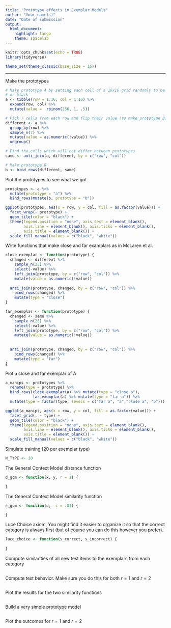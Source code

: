 ```yaml
---
title: "Prototype effects in Exemplar Models"
author: "Your name(s)"
date: "Date of submission"
output: 
  html_document: 
    highlight: tango
    theme: spacelab
---
```


```r
knitr::opts_chunk$set(echo = TRUE)
library(tidyverse)

theme_set(theme_classic(base_size = 16))
```

* * *

Make the prototypes
```r
# Make prototype A by setting each cell of a 16x16 grid randomly to be white 
# or black
a <- tibble(row = 1:16, col = 1:16) %>%
  expand(row, col) %>%
  mutate(value =  rbinom(256, 1, .5))

# Pick 7 cells from each row and flip their value (to make prototype B)
different <- a %>%
  group_by(row) %>%
  sample_n(7) %>%
  mutate(value = as.numeric(!value)) %>%
  ungroup()

# Find the cells which will not differ between prototypes
same <- anti_join(a, different, by = c("row", "col"))

# Make prototype B
b <- bind_rows(different, same)
```

Plot the prototypes to see what we got
```r
prototypes <- a %>%
  mutate(prototype = "a") %>%
  bind_rows(mutate(b, prototype = "b"))

ggplot(prototypes, aes(x = row, y = col, fill = as.factor(value))) + 
  facet_wrap(~ prototype) +
  geom_tile(color = "black") + 
  theme(legend.position = "none", axis.text = element_blank(),
        axis.line = element_blank(), axis.ticks = element_blank(),
        axis.title = element_blank()) + 
  scale_fill_manual(values = c("black", "white")) 
```


Write functions that make close and far examplars as in McLaren et al.
```r
close_exemplar <- function(prototype) {
  changed <- different %>%
    sample_n(25) %>%
    select(-value) %>%
    left_join(prototype, by = c("row", "col")) %>%
    mutate(value = as.numeric(!value))
  
  anti_join(prototype, changed, by = c("row", "col")) %>%
    bind_rows(changed) %>%
    mutate(type = "close")
} 

far_exemplar <- function(prototype) {
  changed <- same %>%
    sample_n(25) %>%
    select(-value) %>%
    left_join(prototype, by = c("row", "col")) %>%
    mutate(value = as.numeric(!value))
  
  
  anti_join(prototype, changed, by = c("row", "col")) %>%
    bind_rows(changed) %>%
    mutate(type = "far")
} 
```

Plot a close and far exemplar of A
```r
a_manips <- prototypes %>%
  rename(type = prototype) %>%
  bind_rows(close_exemplar(a) %>% mutate(type = "close a"),
            far_exemplar(a) %>% mutate(type = "far a")) %>%
  mutate(type = factor(type, levels = c("far a", "a","close a", "b")))

ggplot(a_manips, aes(x = row, y = col, fill = as.factor(value))) + 
  facet_grid(. ~ type) +
  geom_tile(color = "black") + 
  theme(legend.position = "none", axis.text = element_blank(),
        axis.line = element_blank(), axis.ticks = element_blank(),
        axis.title = element_blank()) + 
  scale_fill_manual(values = c("black", "white")) 


```

Simulate training (20 per exemplar type)
```r
N_TYPE <- 20


```

The General Context Model distance function
```r
d_gcm <- function(x, y, r = 1) {

}
```

The General Context Model similarity function
```r
s_gcm <- function(d,  c = .01) {

}
```

Luce Choice axiom. You might find it easier to organize it so that the correct category is always first (but of course you can do this however you prefer).
```r
luce_choice <- function(s_correct, s_incorrect) {
  
}
```

Compute similarities of all new test items to the exemplars from each category
```r

```


Compute test behavior. Make sure you do this for both $r = 1$ and $r = 2$
```r

```

Plot the results for the two similarity functions
```r

```

Build a very simple prototype model
```r

```

Plot the outcomes for $r = 1$ and $r = 2$
```r

```
